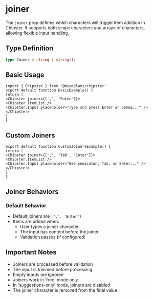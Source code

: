 # joiner

The `joiner` prop defines which characters will trigger item addition in Chipster. It supports both single characters and arrays of characters, allowing flexible input handling.

## Type Definition
```typescript
type Joiner = string | string[];
```

## Basic Usage

```tsx filename="BasicExample.tsx" copy
import { Chipster } from '@micoblanc/chipster'
export default function BasicExample() {
return (
<Chipster joiner={[',', 'Enter']}>
<Chipster.ItemList />
<Chipster.Input placeholder="Type and press Enter or comma..." />
</Chipster>
)
}
```

## Custom Joiners

```tsx filename="CustomJoinersExample.tsx" copy
export default function CustomJoinersExample() {
return (
<Chipster joiner={[';', 'Tab', 'Enter']}>
<Chipster.ItemList />
<Chipster.Input placeholder="Use semicolon, Tab, or Enter..." />
</Chipster>
)
}
```

## Joiner Behaviors

### Default Behavior
- Default joiners are `[',', 'Enter']`
- Items are added when:
  - User types a joiner character
  - The input has content before the joiner
  - Validation passes (if configured)


## Important Notes
- Joiners are processed before validation
- The input is trimmed before processing
- Empty inputs are ignored
- Joiners work in 'free' mode only
- In 'suggestions-only' mode, joiners are disabled
- The joiner character is removed from the final value
